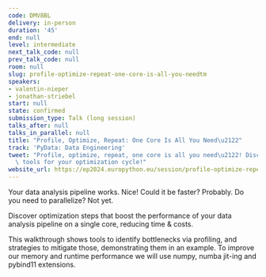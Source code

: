 ```yaml
---
code: DMV8BL
delivery: in-person
duration: '45'
end: null
level: intermediate
next_talk_code: null
prev_talk_code: null
room: null
slug: profile-optimize-repeat-one-core-is-all-you-needtm
speakers:
- valentin-nieper
- jonathan-striebel
start: null
state: confirmed
submission_type: Talk (long session)
talks_after: null
talks_in_parallel: null
title: "Profile, Optimize, Repeat: One Core Is All You Need\u2122"
track: 'PyData: Data Engineering'
tweet: "Profile, optimize, repeat, one core is all you need\u2122! Discover handy\
  \ tools for your optimization cycle!"
website_url: https://ep2024.europython.eu/session/profile-optimize-repeat-one-core-is-all-you-needtm
---
```


Your data analysis pipeline works. Nice!
Could it be faster? Probably.
Do you need to parallelize? Not yet.

Discover optimization steps that boost the performance of your data analysis pipeline on a single core, reducing time & costs.

This walkthrough shows tools to identify bottlenecks via profiling, and strategies to mitigate those, demonstrating them in an example. To improve our memory and runtime performance we will use numpy, numba jit-ing and pybind11 extensions.
